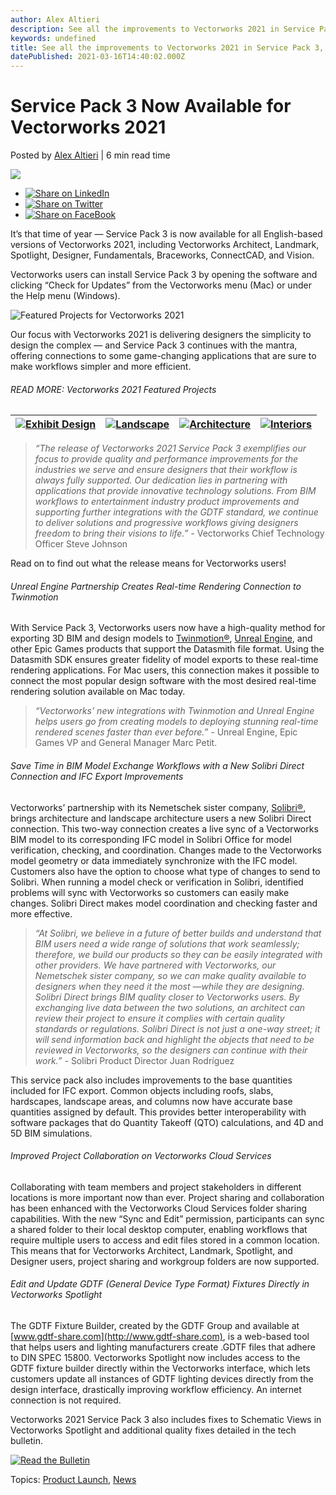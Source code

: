 ```yaml
---
author: Alex Altieri
description: See all the improvements to Vectorworks 2021 in Service Pack 3, including a connection to Solibri and a connection to Twinmotion via Unreal Engine. 
keywords: undefined
title: See all the improvements to Vectorworks 2021 in Service Pack 3, including a connection to Solibri and a connection to Twinmotion via Unreal Engine.  
datePublished: 2021-03-16T14:40:02.000Z
---
```

  

# Service Pack 3 Now Available for Vectorworks 2021

 Posted by [Alex Altieri](https://blog.vectorworks.net/author/alex-altieri) | 6 min read time 

![](https://blog.vectorworks.net/hubfs/Blog%20Images/210316_SP3%20Announcement/5076-2008-day-of-launch-social-linkedin-1536x768.jpg) 

* [![Share on LinkedIn](https://2659751.fs1.hubspotusercontent-na1.net/hubfs/2659751/michaelDemo/share-LI.png)](http://www.linkedin.com/shareArticle?mini=true&url=https%3A%2F%2Fblog.vectorworks.net%2Fservice-pack-3-now-available-for-vectorworks-2021)
* [![Share on Twitter](https://2659751.fs1.hubspotusercontent-na1.net/hubfs/2659751/michaelDemo/share-TW.png)](https://www.twitter.com/share?text=Service%20Pack%203%20Now%20Available%20for%20Vectorworks%202021&url=https%3A%2F%2Fblog.vectorworks.net%2Fservice-pack-3-now-available-for-vectorworks-2021&via=PMGTweets)
* [![Share on FaceBook](https://2659751.fs1.hubspotusercontent-na1.net/hubfs/2659751/michaelDemo/share-FB.png)](https://www.facebook.com/sharer/sharer.php?u=https%3A%2F%2Fblog.vectorworks.net%2Fservice-pack-3-now-available-for-vectorworks-2021)

It’s that time of year — Service Pack 3 is now available for all English-based versions of Vectorworks 2021, including Vectorworks Architect, Landmark, Spotlight, Designer, Fundamentals, Braceworks, ConnectCAD, and Vision.

Vectorworks users can install Service Pack 3 by opening the software and clicking “Check for Updates” from the Vectorworks menu (Mac) or under the Help menu (Windows).

![Featured Projects for Vectorworks 2021](https://blog.vectorworks.net/hs-fs/hubfs/Blog%20Images/210316_SP3%20Announcement/5076-2008-day-of-launch-social-linkedin-1536x768.jpg?width=1536&name=5076-2008-day-of-launch-social-linkedin-1536x768.jpg)

Our focus with Vectorworks 2021 is delivering designers the simplicity to design the complex — and Service Pack 3 continues with the mantra, offering connections to some game-changing applications that are sure to make workflows simpler and more efficient.

###### READ MORE: Vectorworks 2021 Featured Projects

| [![Exhibit Design](https://no-cache.hubspot.com/cta/default/3018241/509f2d4d-8cd2-4cb5-9ce9-37cff7556037.png)](https://cta-redirect.hubspot.com/cta/redirect/3018241/509f2d4d-8cd2-4cb5-9ce9-37cff7556037) | [![Landscape](https://no-cache.hubspot.com/cta/default/3018241/39f49f5c-a8d2-4576-b0ac-93e55cb270de.png)](https://cta-redirect.hubspot.com/cta/redirect/3018241/39f49f5c-a8d2-4576-b0ac-93e55cb270de) | [![Architecture](https://no-cache.hubspot.com/cta/default/3018241/2b0051ab-369b-4828-ad5a-b2d0c5ead5c1.png)](https://cta-redirect.hubspot.com/cta/redirect/3018241/2b0051ab-369b-4828-ad5a-b2d0c5ead5c1) | [![Interiors](https://no-cache.hubspot.com/cta/default/3018241/5528ed97-7789-454c-8786-ae23719a3277.png)](https://cta-redirect.hubspot.com/cta/redirect/3018241/5528ed97-7789-454c-8786-ae23719a3277) |
| ---------------------------------------------------------------------------------------------------------------------------------------------------------------------------------------------------------- | ----------------------------------------------------------------------------------------------------------------------------------------------------------------------------------------------------- | -------------------------------------------------------------------------------------------------------------------------------------------------------------------------------------------------------- | ----------------------------------------------------------------------------------------------------------------------------------------------------------------------------------------------------- |

> _“The release of Vectorworks 2021 Service Pack 3 exemplifies our focus to provide quality and performance improvements for the industries we serve and ensure designers that their workflow is always fully supported. Our dedication lies in partnering with applications that provide innovative technology solutions. From BIM workflows to entertainment industry product improvements and supporting further integrations with the GDTF standard, we continue to deliver solutions and progressive workflows giving designers freedom to bring their visions to life.” -_ Vectorworks Chief Technology Officer Steve Johnson

Read on to find out what the release means for Vectorworks users!

###### Unreal Engine Partnership Creates Real-time Rendering Connection to Twinmotion

With Service Pack 3, Vectorworks users now have a high-quality method for exporting 3D BIM and design models to [Twinmotion®](https://www.unrealengine.com/en-US/twinmotion), [Unreal Engine](https://www.unrealengine.com/en-US/), and other Epic Games products that support the Datasmith file format. Using the Datasmith SDK ensures greater fidelity of model exports to these real-time rendering applications. For Mac users, this connection makes it possible to connect the most popular design software with the most desired real-time rendering solution available on Mac today.

> _“Vectorworks’ new integrations with Twinmotion and Unreal Engine helps users go from creating models to deploying stunning real-time rendered scenes faster than ever before.” -_ Unreal Engine, Epic Games VP and General Manager Marc Petit.

###### Save Time in BIM Model Exchange Workflows with a New Solibri Direct Connection and IFC Export Improvements

Vectorworks’ partnership with its Nemetschek sister company, [Solibri®](https://www.solibri.com/), brings architecture and landscape architecture users a new Solibri Direct connection. This two-way connection creates a live sync of a Vectorworks BIM model to its corresponding IFC model in Solibri Office for model verification, checking, and coordination. Changes made to the Vectorworks model geometry or data immediately synchronize with the IFC model. Customers also have the option to choose what type of changes to send to Solibri. When running a model check or verification in Solibri, identified problems will sync with Vectorworks so customers can easily make changes. Solibri Direct makes model coordination and checking faster and more effective.

> _“At Solibri, we believe in a future of better builds and understand that BIM users need a wide range of solutions that work seamlessly; therefore, we build our products so they can be easily integrated with other providers. We have partnered with Vectorworks, our Nemetschek sister company, so we can make quality available to designers when they need it the most —while they are designing. Solibri Direct brings BIM quality closer to Vectorworks users. By exchanging live data between the two solutions, an architect can review their project to ensure it complies with certain quality standards or regulations. Solibri Direct is not just a one-way street; it will send information back and highlight the objects that need to be reviewed in Vectorworks, so the designers can continue with their work.” -_ Solibri Product Director Juan Rodríguez

This service pack also includes improvements to the base quantities included for IFC export. Common objects including roofs, slabs, hardscapes, landscape areas, and columns now have accurate base quantities assigned by default. This provides better interoperability with software packages that do Quantity Takeoff (QTO) calculations, and 4D and 5D BIM simulations.

###### Improved Project Collaboration on Vectorworks Cloud Services

Collaborating with team members and project stakeholders in different locations is more important now than ever. Project sharing and collaboration has been enhanced with the Vectorworks Cloud Services folder sharing capabilities. With the new “Sync and Edit” permission, participants can sync a shared folder to their local desktop computer, enabling workflows that require multiple users to access and edit files stored in a common location. This means that for Vectorworks Architect, Landmark, Spotlight, and Designer users, project sharing and workgroup folders are now supported.

###### Edit and Update GDTF (General Device Type Format) Fixtures Directly in Vectorworks Spotlight 

The GDTF Fixture Builder, created by the GDTF Group and available at [www.gdtf-share.com](http://www.gdtf-share.com), is a web-based tool that helps users and lighting manufacturers create .GDTF files that adhere to DIN SPEC 15800\. Vectorworks Spotlight now includes access to the GDTF fixture builder directly within the Vectorworks interface, which lets customers update all instances of GDTF lighting devices directly from the design interface, drastically improving workflow efficiency. An internet connection is not required.

Vectorworks 2021 Service Pack 3 also includes fixes to Schematic Views in Vectorworks Spotlight and additional quality fixes detailed in the tech bulletin.

[![Read the Bulletin](https://no-cache.hubspot.com/cta/default/3018241/2c57bcec-47a9-4b00-ae24-f2ec5fc90e52.png)](https://cta-redirect.hubspot.com/cta/redirect/3018241/2c57bcec-47a9-4b00-ae24-f2ec5fc90e52)   

 Topics: [Product Launch](https://blog.vectorworks.net/topic/product-launch), [News](https://blog.vectorworks.net/topic/news) 

  
